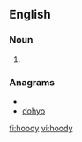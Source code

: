 ==English==

===Noun===
{{en-noun|hoodies}}

# {{alternative spelling of|hoodie}}

===Anagrams===
* {{alphagram|dhooy}}
* [[dohyo#English|dohyo]]

[[fi:hoody]]
[[vi:hoody]]